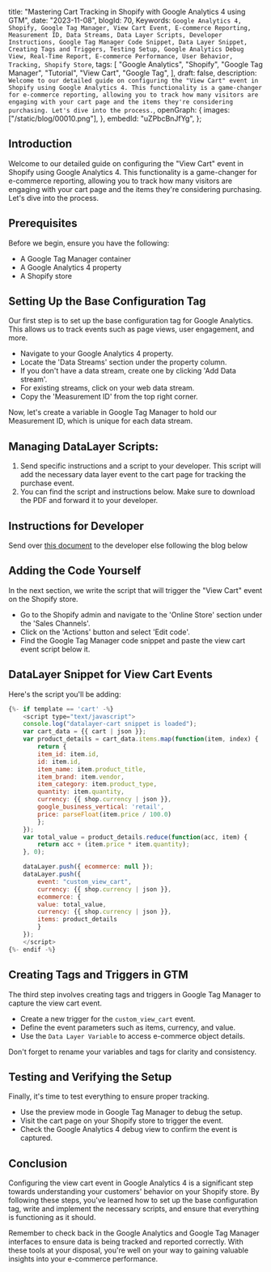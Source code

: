  title: "Mastering Cart Tracking in Shopify with Google Analytics 4 using GTM",
 date: "2023-11-08",
 blogId: 70,
 Keywords: `Google Analytics 4, Shopify, Google Tag Manager, View Cart Event, E-commerce Reporting, Measurement ID, Data Streams, Data Layer Scripts, Developer Instructions, Google Tag Manager Code Snippet, Data Layer Snippet, Creating Tags and Triggers, Testing Setup, Google Analytics Debug View, Real-Time Report, E-commerce Performance, User Behavior, Tracking, Shopify Store`,
 tags: [
  "Google Analytics",
  "Shopify",
  "Google Tag Manager",
  "Tutorial",
  "View Cart",
  "Google Tag",
 ],
 draft: false,
 description: `Welcome to our detailed guide on configuring the "View Cart" event in Shopify using Google Analytics 4. This functionality is a game-changer for e-commerce reporting, allowing you to track how many visitors are engaging with your cart page and the items they're considering purchasing. Let's dive into the process.`,
 openGraph: {
  images: ["/static/blog/00010.png"],
 },
 embedId: "uZPbcBnJfYg",
};

<BlogHeader metadata={metadata} />

## Introduction

Welcome to our detailed guide on configuring the "View Cart" event in Shopify using Google Analytics 4. This functionality is a game-changer for e-commerce reporting, allowing you to track how many visitors are engaging with your cart page and the items they're considering purchasing. Let's dive into the process.

<YoutubeEmbed embedId={metadata.embedId} />

## Prerequisites

Before we begin, ensure you have the following:

- A Google Tag Manager container
- A Google Analytics 4 property
- A Shopify store

## Setting Up the Base Configuration Tag

Our first step is to set up the base configuration tag for Google Analytics. This allows us to track events such as page views, user engagement, and more.

- Navigate to your Google Analytics 4 property.
- Locate the 'Data Streams' section under the property column.
- If you don't have a data stream, create one by clicking 'Add Data stream'.
- For existing streams, click on your web data stream.
- Copy the 'Measurement ID' from the top right corner.

<Note
 title='Tip'
 content='Remember to create a user-defined constant variable for your Measurement ID in Google Tag Manager to avoid repeated copying and pasting.'
/>

Now, let's create a variable in Google Tag Manager to hold our Measurement ID, which is unique for each data stream.

## Managing DataLayer Scripts:

1. Send specific instructions and a script to your developer. This script will add the necessary data layer event to the cart page for tracking the purchase event.
2. You can find the script and instructions below. Make sure to download the PDF and forward it to your developer.

<Note
 title='Tip'
 content='Ensure that your developer follows the instructions carefully and tests the implementation to confirm that the data layer event is firing correctly on the cart page.'
/>

## Instructions for Developer

Send over [this document](/static/pdf/blog/shopify/tracking-view-cart-event-in-shopify-with-gtm-for-ga4.pdf) to the developer else following the blog below

## Adding the Code Yourself

In the next section, we write the script that will trigger the "View Cart" event on the Shopify store.

- Go to the Shopify admin and navigate to the 'Online Store' section under the 'Sales Channels'.
- Click on the 'Actions' button and select 'Edit code'.
- Find the Google Tag Manager code snippet and paste the view cart event script below it.

## DataLayer Snippet for View Cart Events

Here's the script you'll be adding:

```javascript
{%- if template == 'cart' -%}
    <script type="text/javascript">
    console.log("datalayer-cart snippet is loaded");
    var cart_data = {{ cart | json }};
    var product_details = cart_data.items.map(function(item, index) {
        return {
        item_id: item.id,
        id: item.id,
        item_name: item.product_title,
        item_brand: item.vendor,
        item_category: item.product_type,
        quantity: item.quantity,
        currency: {{ shop.currency | json }},
        google_business_vertical: 'retail',
        price: parseFloat(item.price / 100.0)
        };
    });
    var total_value = product_details.reduce(function(acc, item) {
        return acc + (item.price * item.quantity);
    }, 0);

    dataLayer.push({ ecommerce: null });
    dataLayer.push({
        event: "custom_view_cart",
        currency: {{ shop.currency | json }},
        ecommerce: {
        value: total_value,
        currency: {{ shop.currency | json }},
        items: product_details
        }
    });
    </script>
{%- endif -%}
```

<Note
 title='Tip'
 content="It's essential to format your code correctly to ensure it runs without issues. Use the 'Format code' option in Shopify's code editor."
/>

## Creating Tags and Triggers in GTM

The third step involves creating tags and triggers in Google Tag Manager to capture the view cart event.

- Create a new trigger for the `custom_view_cart` event.
- Define the event parameters such as items, currency, and value.
- Use the `Data Layer Variable` to access e-commerce object details.

Don't forget to rename your variables and tags for clarity and consistency.

## Testing and Verifying the Setup

Finally, it's time to test everything to ensure proper tracking.

- Use the preview mode in Google Tag Manager to debug the setup.
- Visit the cart page on your Shopify store to trigger the event.
- Check the Google Analytics 4 debug view to confirm the event is captured.

<Note
 title='Tip'
 content='Use the Real-Time report in Google Analytics to verify if the event is firing correctly, especially when you have low traffic.'
/>

## Conclusion

Configuring the view cart event in Google Analytics 4 is a significant step towards understanding your customers' behavior on your Shopify store. By following these steps, you've learned how to set up the base configuration tag, write and implement the necessary scripts, and ensure that everything is functioning as it should.

Remember to check back in the Google Analytics and Google Tag Manager interfaces to ensure data is being tracked and reported correctly. With these tools at your disposal, you're well on your way to gaining valuable insights into your e-commerce performance.
